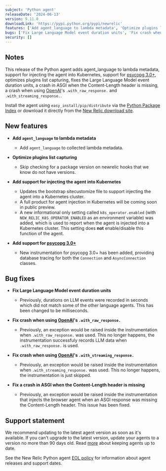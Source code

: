 ```yaml
---
subject: 'Python agent'
releaseDate: '2024-06-13'
version: 9.11.0
downloadLink: 'https://pypi.python.org/pypi/newrelic'
features: ['Add agent_language to lambda metadata', 'Optimize plugins list capturing', 'Add support for injecting the agent into Kubernetes', 'Add support for psycopg 3.0+']
bugs: ['Fix Large Language Model event duration units', 'Fix crash when using OpenAI with_raw_response', 'Fix crash when using OpenAI with_streaming_response', 'Fix a crash in ASGI when the Content-Length header is missing']
security: []
---
```


## Notes

This release of the Python agent adds agent_language to lambda metadata, support for injecting the agent into Kubernetes, support for [psycopg 3.0+](https://pypi.org/project/psycopg/), optimizes plugins list capturing, fixes the Large Language Model event duration units, a crash in ASGI when the Content-Length header is missing, a crash when using [OpenAI](https://pypi.org/project/openai)'s `.with_raw_response.` and `.with_streaming_response.`.

Install the agent using `easy_install/pip/distribute` via the [Python Package Index](https://pypi.python.org/pypi/newrelic) or download it directly from the [New Relic download site](https://download.newrelic.com/python_agent/release).

## New features

* **Add `agent_language` to lambda metadata**

    * Add `agent_language` to collected lambda metadata.

* **Optimize plugins list capturing**

    * Skip checking for a package version on newrelic hooks that we know do not have versions.

* **Add support for injecting the agent into Kubernetes**

    * Updates the bootstrap sitecustomize file to support injecting the agent into a Kubernetes cluster.
    * A full product for agent injection in Kubernetes will be coming soon in public preview.
    * A new informational only setting called `k8s_operator.enabled` (with `NEW_RELIC_K8S_OPERATOR_ENABLED` as an environment variable) was added, which is used to report when the agent is injected into a Kubernetes cluster. This setting does **not** enable/disable this function of the agent.

* **Add support for [psycopg 3.0+](https://pypi.org/project/psycopg/)**

    * New instrumentation for psycopg 3.0+ has been added, providing database tracing for both the `Connection` and `AsyncConnection` classes.

## Bug fixes

* **Fix Large Language Model event duration units**

    * Previously, durations on LLM events were recorded in seconds which did not match some of the other language agents. This has been changed to be milliseconds.

* **Fix crash when using [OpenAI](https://pypi.org/project/openai)'s `.with_raw_response.`**

    * Previously, an exception would be raised inside the instrumentation when `.with_raw_response.` was used. This no longer happens, the instrumentation successfuly records LLM data when `.with_raw_response.` is used.

* **Fix crash when using [OpenAI](https://pypi.org/project/openai)'s `.with_streaming_response.`**

    * Previously, an exception would be raised inside the instrumentation when `.with_streaming_response.` was used. This no longer happens, the instrumentation is just skipped.

* **Fix a crash in ASGI when the Content-Length header is missing**

    * Previously, an exception would be raised inside the instrumentation that injects the browser agent when an ASGI response was missing the Content-Length header. This issue has been fixed.

## Support statement

We recommend updating to the latest agent version as soon as it's available. If you can't upgrade to the latest version, update your agents to a version no more than 90 days old. Read [more](/docs/new-relic-solutions/new-relic-one/install-configure/update-new-relic-agent/) about keeping agents up to date.

See the New Relic Python agent [EOL policy](/docs/apm/agents/python-agent/getting-started/python-agent-eol-policy/) for information about agent releases and support dates.
